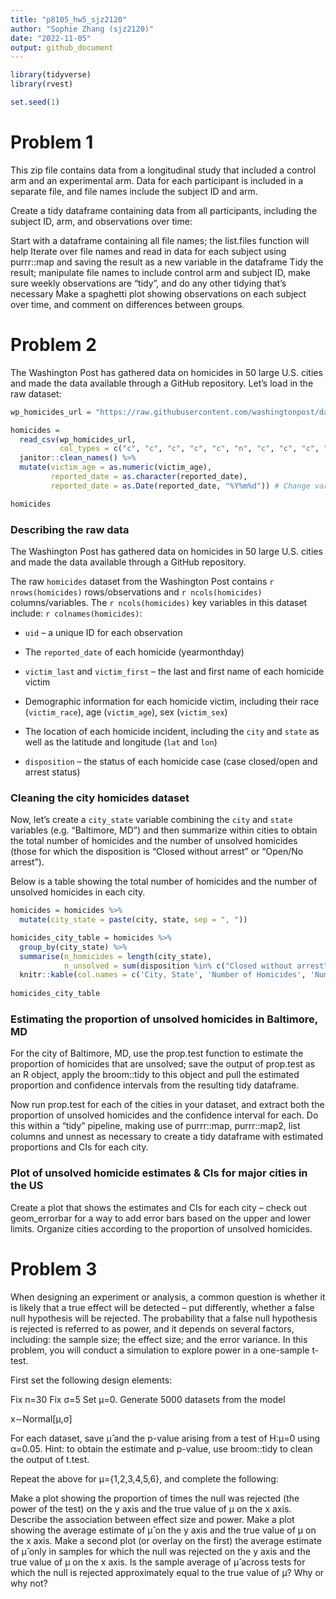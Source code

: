 ```yaml
---
title: "p8105_hw5_sjz2120"
author: "Sophie Zhang (sjz2120)"
date: "2022-11-05"
output: github_document
---
```


```r
library(tidyverse)
library(rvest)

set.seed(1)
```


# Problem 1
This zip file contains data from a longitudinal study that included a control arm and an experimental arm. Data for each participant is included in a separate file, and file names include the subject ID and arm.

Create a tidy dataframe containing data from all participants, including the subject ID, arm, and observations over time:

Start with a dataframe containing all file names; the list.files function will help
Iterate over file names and read in data for each subject using purrr::map and saving the result as a new variable in the dataframe
Tidy the result; manipulate file names to include control arm and subject ID, make sure weekly observations are “tidy”, and do any other tidying that’s necessary
Make a spaghetti plot showing observations on each subject over time, and comment on differences between groups.



# Problem 2

The Washington Post has gathered data on homicides in 50 large U.S. cities and made the data available through a GitHub repository. Let's load in the raw dataset:

```r
wp_homicides_url = "https://raw.githubusercontent.com/washingtonpost/data-homicides/master/homicide-data.csv"

homicides =
  read_csv(wp_homicides_url,
           col_types = c("c", "c", "c", "c", "c", "n", "c", "c", "c", "d", "d", "c")) %>% # Read in the raw csv dataset
  janitor::clean_names() %>%
  mutate(victim_age = as.numeric(victim_age),
         reported_date = as.character(reported_date),
         reported_date = as.Date(reported_date, "%Y%m%d")) # Change variable types for `reported_date` and `age`

homicides
```


### Describing the raw data

The Washington Post has gathered data on homicides in 50 large U.S. cities and made the data available through a GitHub repository.

The raw `homicides` dataset from the Washington Post contains `r nrows(homicides)` rows/observations and `r ncols(homicides)` columns/variables. The `r ncols(homicides)` key variables in this dataset include: `r colnames(homicides)`:

* `uid` -- a unique ID for each observation

* The `reported_date` of each homicide (yearmonthday)

* `victim_last` and `victim_first` -- the last and first name of each homicide victim

* Demographic information for each homicide victim, including their race (`victim_race`), age (`victim_age`), sex (`victim_sex`)

* The location of each homicide incident, including the `city` and `state` as well as the latitude and longitude (`lat` and `lon`)

* `disposition` -- the status of each homicide case (case closed/open and arrest status)


### Cleaning the city homicides dataset

Now, let's create a `city_state` variable combining the `city` and `state` variables (e.g. “Baltimore, MD”) and then summarize within cities to obtain the total number of homicides and the number of unsolved homicides (those for which the disposition is “Closed without arrest” or “Open/No arrest”).

Below is a table showing the total number of homicides and the number of unsolved homicides in each city.

```r
homicides = homicides %>%
  mutate(city_state = paste(city, state, sep = ", "))

homicides_city_table = homicides %>%
  group_by(city_state) %>%
  summarise(n_homicides = length(city_state),
            n_unsolved = sum(disposition %in% c("Closed without arrest", "Open/No arrest"))) %>%
  knitr::kable(col.names = c('City, State', 'Number of Homicides', 'Number Unsolved'))
  
homicides_city_table
```


### Estimating the proportion of unsolved homicides in Baltimore, MD

For the city of Baltimore, MD, use the prop.test function to estimate the proportion of homicides that are unsolved; save the output of prop.test as an R object, apply the broom::tidy to this object and pull the estimated proportion and confidence intervals from the resulting tidy dataframe.

Now run prop.test for each of the cities in your dataset, and extract both the proportion of unsolved homicides and the confidence interval for each. Do this within a “tidy” pipeline, making use of purrr::map, purrr::map2, list columns and unnest as necessary to create a tidy dataframe with estimated proportions and CIs for each city.


### Plot of unsolved homicide estimates & CIs for major cities in the US
Create a plot that shows the estimates and CIs for each city – check out geom_errorbar for a way to add error bars based on the upper and lower limits. Organize cities according to the proportion of unsolved homicides.



# Problem 3
When designing an experiment or analysis, a common question is whether it is likely that a true effect will be detected – put differently, whether a false null hypothesis will be rejected. The probability that a false null hypothesis is rejected is referred to as power, and it depends on several factors, including: the sample size; the effect size; and the error variance. In this problem, you will conduct a simulation to explore power in a one-sample t-test.

First set the following design elements:

Fix n=30
Fix σ=5
Set μ=0. Generate 5000 datasets from the model

x∼Normal[μ,σ]

For each dataset, save μ̂  and the p-value arising from a test of H:μ=0 using α=0.05. Hint: to obtain the estimate and p-value, use broom::tidy to clean the output of t.test.

Repeat the above for μ={1,2,3,4,5,6}, and complete the following:

Make a plot showing the proportion of times the null was rejected (the power of the test) on the y axis and the true value of μ on the x axis. Describe the association between effect size and power.
Make a plot showing the average estimate of μ̂  on the y axis and the true value of μ on the x axis. Make a second plot (or overlay on the first) the average estimate of μ̂  only in samples for which the null was rejected on the y axis and the true value of μ on the x axis. Is the sample average of μ̂  across tests for which the null is rejected approximately equal to the true value of μ? Why or why not?
